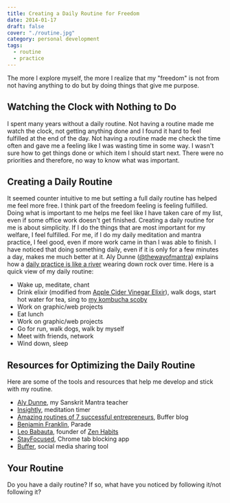 ```yaml
---
title: Creating a Daily Routine for Freedom
date: 2014-01-17
draft: false
cover: "./routine.jpg"
category: personal development
tags: 
  - routine
  - practice
---
```


The more I explore myself, the more I realize that my "freedom" is not from not having anything to do but by doing things that give me purpose.

## Watching the Clock with Nothing to Do

I spent many years without a daily routine. Not having a routine made me watch the clock, not getting anything done and I found it hard to feel fulfilled at the end of the day. Not having a routine made me check the time often and gave me a feeling like I was wasting time in some way. I wasn't sure how to get things done or which item I should start next. There were no priorities and therefore, no way to know what was important.

## Creating a Daily Routine

It seemed counter intuitive to me but setting a full daily routine has helped me feel more free. I think part of the freedom feeling is feeling fulfilled. Doing what is important to me helps me feel like I have taken care of my list, even if some office work doesn't get finished. Creating a daily routine for me is about simplicity. If I do the things that are most important for my welfare, I feel fulfilled. For me, if I do my daily meditation and mantra practice, I feel good, even if more work came in than I was able to finish. I have noticed that doing something daily, even if it is only for a few minutes a day, makes me much better at it. Aly Dunne ([@thewayofmantra](https://twitter.com/thewayofmantra)) explains how a [daily practice is like a river](http://thewayofmantra.com/daily-practice-the-unstoppable-power/) wearing down rock over time. Here is a quick view of my daily routine:

*   Wake up, meditate, chant
*   Drink elixir (modified from [Apple Cider Vinegar Elixir](http://kaleuniversity.org/recipes/apple-cider-vinegar-elixir/)), walk dogs, start hot water for tea, sing to [my kombucha scoby](https://plus.google.com/+JoelTurnerGo/posts/UNyep6bPPCy)
*   Work on graphic/web projects
*   Eat lunch
*   Work on graphic/web projects
*   Go for run, walk dogs, walk by myself
*   Meet with friends, network
*   Wind down, sleep

## Resources for Optimizing the Daily Routine

Here are some of the tools and resources that help me develop and stick with my routine.

*   [Aly Dunne](http://thewayofmantra.com), my Sanskrit Mantra teacher
*   [Insightly](https://insighttimer.com/), meditation timer
*   [Amazing routines of 7 successful entrepreneurs](http://blog.bufferapp.com/the-daily-routines-of-famous-entrepreneurs-and-how-to-design-your-own-master-routine), Buffer blog
*   [Benjamin Franklin](http://www.parade.com/35748/parade/what-was-benjamin-franklins-daily-routine/), Parade
*   [Leo Babauta](http://leobabauta.com/), founder of [Zen Habits](http://zenhabits.net/)
*   [StayFocused](https://chrome.google.com/webstore/detail/stayfocusd/laankejkbhbdhmipfmgcngdelahlfoji), Chrome tab blocking app
*   [Buffer](http://bufferapp.com), social media sharing tool

## Your Routine

Do you have a daily routine? If so, what have you noticed by following it/not following it?